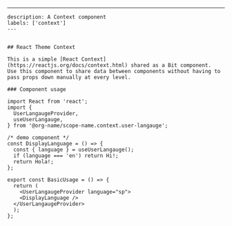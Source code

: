 ---
    description: A Context component
    labels: ['context']
    ---
    
    
    ## React Theme Context
    
    This is a simple [React Context](https://reactjs.org/docs/context.html) shared as a Bit component.
    Use this component to share data between components without having to pass props down manually at every level.
    
    ### Component usage
```tsx
import React from 'react';
import {
  UserLangaugeProvider,
  useUserLangauge,
} from '@org-name/scope-name.context.user-langauge';

/* demo component */
const DisplayLanguage = () => {
  const { language } = useUserLangauge();
  if (language === 'en') return Hi!;
  return Hola!;
};

export const BasicUsage = () => {
  return (
    <UserLangaugeProvider language="sp">
    <DisplayLanguage />
  </UserLangaugeProvider>
  );
};
